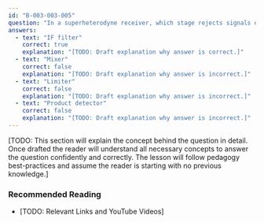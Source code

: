 ```yaml
---
id: "B-003-003-005"
question: "In a superheterodyne receiver, which stage rejects signals on adjacent channels?"
answers:
  - text: "IF filter"
    correct: true
    explanation: "[TODO: Draft explanation why answer is correct.]"
  - text: "Mixer"
    correct: false
    explanation: "[TODO: Draft explanation why answer is incorrect.]"
  - text: "Limiter"
    correct: false
    explanation: "[TODO: Draft explanation why answer is incorrect.]"
  - text: "Product detector"
    correct: false
    explanation: "[TODO: Draft explanation why answer is incorrect.]"
---
```


[TODO: This section will explain the concept behind the question in detail. Once drafted the reader will understand all necessary concepts to answer the question confidently and correctly. The lesson will follow pedagogy best-practices and assume the reader is starting with no previous knowledge.]

### Recommended Reading

- [TODO: Relevant Links and YouTube Videos]

